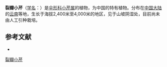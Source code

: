 {{NoteTA|G1=LS}}
{{Speciesbox
| name = 裂瓣小芹
| status = 
| status_system = 
| image = 
| genus = Sinocarum
| species = schizopetalum
| authority = (Franch.) Wolff in Engl.
}}

'''裂瓣小芹'''（[[学名|学名]]：{{lang|la|''Sinocarum schizopetalum''}}）是[[伞形科|伞形科]][[小芹属|小芹属]]的植物，为中国的特有植物。分布在[[中国大陆|中国大陆]]的[[云南|云南]]等地，生长于海拔2,400米至4,000米的地区，见于山坡阴湿处，目前尚未由人工引种栽培。

== 参考文献 ==
<div class="references-small">
* {{cite web| url =http://www.bioinfo.cn/db05/KmzwSpecies.php?action=view&id=23135| title =裂瓣小芹| work =《中国高等植物数据库全库》| publisher =中国科学院微生物研究所| author =昆明植物研究所| accessdate =2009-02-25| deadurl =yes| archiveurl =https://web.archive.org/web/20160305034319/http://www.bioinfo.cn/db05/KmzwSpecies.php?action=view&id=23135| archivedate =2016-03-05| df =}}
</div>
{{Taxonbar|from=Q15232034}}

[[Category:小芹属|裂瓣小芹]]


{{Apiales-stub}}